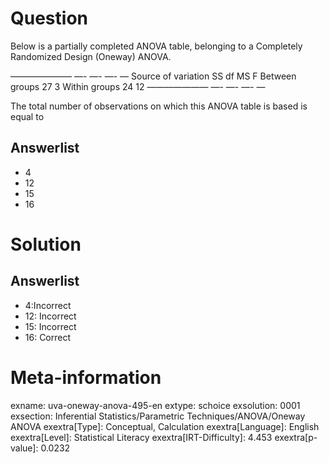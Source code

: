 Question
========

Below is a partially completed ANOVA table, belonging to a Completely Randomized Design (Oneway) ANOVA.

  --------------------- ---- ---- ---- --- Source of variation SS df MS F Between groups 27 3 Within groups 24 12 --------------------- ---- ---- ---- ---

The total number of observations on which this ANOVA table is based is equal to

Answerlist
----------

* 4
* 12
* 15
* 16

Solution
========

Answerlist
----------

* 4:Incorrect
* 12: Incorrect
* 15: Incorrect
* 16: Correct

Meta-information
================
exname: uva-oneway-anova-495-en
extype: schoice
exsolution: 0001
exsection: Inferential Statistics/Parametric Techniques/ANOVA/Oneway ANOVA
exextra[Type]: Conceptual, Calculation
exextra[Language]: English
exextra[Level]: Statistical Literacy
exextra[IRT-Difficulty]: 4.453
exextra[p-value]: 0.0232
